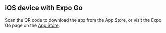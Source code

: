 
## iOS device with Expo Go

Scan the QR code to download the app from the App Store, or visit the Expo Go page on the [App Store](https://itunes.apple.com/app/apple-store/id982107779).

<div className="p-4 rounded-lg border border-default inline-block">
  <QRCodeReact value="https://itunes.apple.com/app/apple-store/id982107779" size={228} />
</div>
